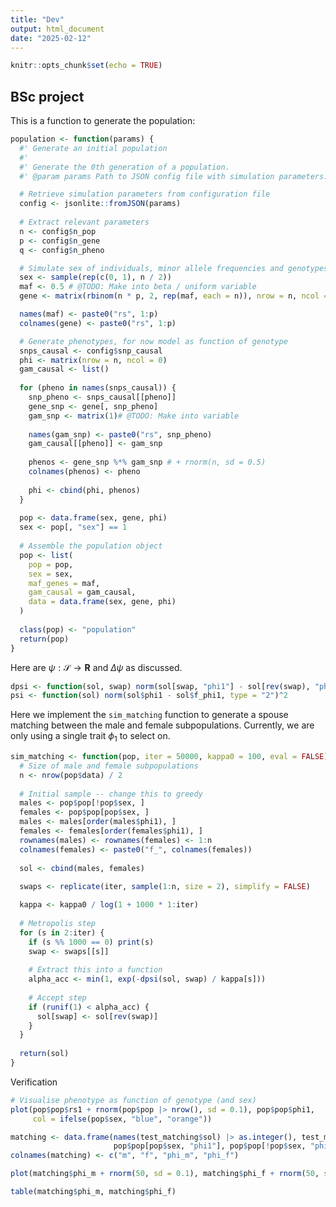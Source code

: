 ```yaml
---
title: "Dev"
output: html_document
date: "2025-02-12"
---
```


```r
knitr::opts_chunk$set(echo = TRUE)
```

## BSc project

This is a function to generate the population:

```r
population <- function(params) {
  #' Generate an initial population
  #'
  #' Generate the 0th generation of a population.
  #' @param params Path to JSON config file with simulation parameters.

  # Retrieve simulation parameters from configuration file
  config <- jsonlite::fromJSON(params)
 
  # Extract relevant parameters 
  n <- config$n_pop
  p <- config$n_gene
  q <- config$n_pheno

  # Simulate sex of individuals, minor allele frequencies and genotypes
  sex <- sample(rep(c(0, 1), n / 2))
  maf <- 0.5 # @TODO: Make into beta / uniform variable
  gene <- matrix(rbinom(n * p, 2, rep(maf, each = n)), nrow = n, ncol = p)

  names(maf) <- paste0("rs", 1:p)
  colnames(gene) <- paste0("rs", 1:p)

  # Generate phenotypes, for now model as function of genotype
  snps_causal <- config$snp_causal
  phi <- matrix(nrow = n, ncol = 0)
  gam_causal <- list()
  
  for (pheno in names(snps_causal)) {
    snp_pheno <- snps_causal[[pheno]]
    gene_snp <- gene[, snp_pheno]
    gam_snp <- matrix(1)# @TODO: Make into variable
    
    names(gam_snp) <- paste0("rs", snp_pheno)
    gam_causal[[pheno]] <- gam_snp
    
    phenos <- gene_snp %*% gam_snp # + rnorm(n, sd = 0.5)
    colnames(phenos) <- pheno
    
    phi <- cbind(phi, phenos)
  }
  
  pop <- data.frame(sex, gene, phi)
  sex <- pop[, "sex"] == 1
  
  # Assemble the population object
  pop <- list(
    pop = pop,
    sex = sex,
    maf_genes = maf,
    gam_causal = gam_causal,
    data = data.frame(sex, gene, phi)
  )
  
  class(pop) <- "population"
  return(pop)
}
```

Here are $\psi: \mathcal S \to \mathbf R$ and $\Delta \psi$ as discussed.

```r
dpsi <- function(sol, swap) norm(sol[swap, "phi1"] - sol[rev(swap), "phi1"], type = "2")^2
psi <- function(sol) norm(sol$phi1 - sol$f_phi1, type = "2")^2
```

Here we implement the `sim_matching` function to generate a spouse matching between the male and female subpopulations. Currently, we are only using a single trait $\phi_1$ to select on.

```r
sim_matching <- function(pop, iter = 50000, kappa0 = 100, eval = FALSE) {
  # Size of male and female subpopulations
  n <- nrow(pop$data) / 2
  
  # Initial sample -- change this to greedy
  males <- pop$pop[!pop$sex, ]
  females <- pop$pop[pop$sex, ]
  males <- males[order(males$phi1), ]
  females <- females[order(females$phi1), ]
  rownames(males) <- rownames(females) <- 1:n
  colnames(females) <- paste0("f_", colnames(females))
  
  sol <- cbind(males, females)
  
  swaps <- replicate(iter, sample(1:n, size = 2), simplify = FALSE)

  kappa <- kappa0 / log(1 + 1000 * 1:iter)
  
  # Metropolis step
  for (s in 2:iter) {
    if (s %% 1000 == 0) print(s)
    swap <- swaps[[s]]
    
    # Extract this into a function
    alpha_acc <- min(1, exp(-dpsi(sol, swap) / kappa[s]))
    
    # Accept step
    if (runif(1) < alpha_acc) {
      sol[swap] <- sol[rev(swap)]
    }
  }
    
  return(sol)
}


```

Verification

```r
# Visualise phenotype as function of genotype (and sex)
plot(pop$pop$rs1 + rnorm(pop$pop |> nrow(), sd = 0.1), pop$pop$phi1,
     col = ifelse(pop$sex, "blue", "orange"))

matching <- data.frame(names(test_matching$sol) |> as.integer(), test_matching$sol,
                       pop$pop[pop$sex, "phi1"], pop$pop[!pop$sex, "phi1"])
colnames(matching) <- c("m", "f", "phi_m", "phi_f")

plot(matching$phi_m + rnorm(50, sd = 0.1), matching$phi_f + rnorm(50, sd = 0.1))

table(matching$phi_m, matching$phi_f)

```
